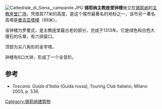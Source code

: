 {{Coord|43.317669|N|11.329134|E|type:landmark|display=title}}
[[File:Cattedrale_di_Siena,_campanile.JPG|thumb]]
'''锡耶纳主教座堂钟楼'''耸立在[[锡耶纳|锡耶纳]]的[[主教座堂广场_(锡耶纳)|主教座堂广场]]，凭借其77米的高度，是这个城市最著名的地标之一，该市另一著名高塔是[[曼吉亚塔楼|曼吉亚塔楼]]（88米）。

该钟楼为罗曼式，是主教座堂最古老的部分，完成于1313年。它是绿色和白色大理石的乐章，有六排窗口。

顶部为尖八角形的金字塔。

钟楼有6口大钟，形成了一个全音阶。

==参考==
*''Toscana. Guida d'Italia'' (Guida rossa), Touring Club Italiano, Milano 2003, p. 536.

[[Category:锡耶纳建筑物|Category:锡耶纳建筑物]]